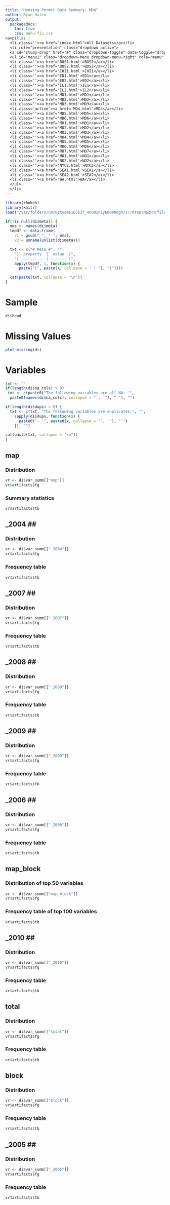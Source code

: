 ```yaml
---
title: "Housing Permit Data Summary: MD4"
author: Ryan Hafen
output:
  packagedocs:
    toc: true
    css: menu-fix.css
navpills: |
  <li class=''><a href="index.html">All Datasets</a></li>
  <li role="presentation" class="dropdown active">
  <a id="study-drop" href="#" class="dropdown-toggle" data-toggle="dropdown" aria-haspopup="true" role="button" aria-expanded="false">Dataset (MD4)<span class="caret"></span></a>
  <ul id="menu1" class="dropdown-menu dropdown-menu-right" role="menu" aria-labelledby="study-drop">
  <li class=''><a href='BOS1.html'>BOS1</a></li>
  <li class=''><a href='BOS2.html'>BOS2</a></li>
  <li class=''><a href='CHI1.html'>CHI1</a></li>
  <li class=''><a href='ED1.html'>ED1</a></li>
  <li class=''><a href='ED2.html'>ED2</a></li>
  <li class=''><a href='IL1.html'>IL1</a></li>
  <li class=''><a href='IL2.html'>IL2</a></li>
  <li class=''><a href='MD1.html'>MD1</a></li>
  <li class=''><a href='MD2.html'>MD2</a></li>
  <li class=''><a href='MD3.html'>MD3</a></li>
  <li class='active'><a href='MD4.html'>MD4</a></li>
  <li class=''><a href='MD5.html'>MD5</a></li>
  <li class=''><a href='MD6.html'>MD6</a></li>
  <li class=''><a href='MO1.html'>MO1</a></li>
  <li class=''><a href='MO2.html'>MO2</a></li>
  <li class=''><a href='MO3.html'>MO3</a></li>
  <li class=''><a href='MO4.html'>MO4</a></li>
  <li class=''><a href='MO5.html'>MO5</a></li>
  <li class=''><a href='MO6.html'>MO6</a></li>
  <li class=''><a href='MO7.html'>MO7</a></li>
  <li class=''><a href='NO1.html'>NO1</a></li>
  <li class=''><a href='NO2.html'>NO2</a></li>
  <li class=''><a href='NYC2.html'>NYC2</a></li>
  <li class=''><a href='SEA1.html'>SEA1</a></li>
  <li class=''><a href='SEA2.html'>SEA2</a></li>
  <li class=''><a href='WA.html'>WA</a></li>
  </ul>
  </li>
---
```



```r
library(rbokeh)
library(knitr)
load("/var/folders/n4/6ztyqms165s3r_4n001n1y6m0000gn/T//RtmpvNpZPH/file421b68bf4d4b")
```


```r
if(!is.null(di$meta)) {
  nms <- names(di$meta)
  tmpdf <- data.frame(
    v1 = gsub("_", " ", nms),
    v2 = unname(unlist(di$meta)))

  txt <- c("# Meta #", "",
    "|  property  |  value  |",
    "| ---------- | ------- |",
    apply(tmpdf, 1, function(x) {
      paste("|", paste(x, collapse = " | "), "|")}))

  cat(paste(txt, collapse = "\n"))
}
```

# Sample #

```r
di$head
```

# Missing Values #

```r
plot_missing(di)
```

# Variables #

<!--

```r
vartab <- data.frame(variable = names(di$var_summ), type = unname(sapply(di$var_summ, function(x) x$type)))
knitr::kable(vartab)
```
-->

```r
txt <- ""
if(length(di$na_cols) > 0)
 txt <- c(paste0("The following variables are all NA: `",
  paste0(names(di$na_cols), collapse = "`, `"), "`"), "")

if(length(di$dups) > 0) {
  txt <- c(txt, "The following variables are duplicates:", "",
    sapply(di$dups, function(x) {
      paste0("- `", paste0(x, collapse = "`, `"), "`")
    }), "")

cat(paste(txt, collapse = "\n"))
}
```

## map ##

### Distribution ###

```r
vr <- di$var_summ[["map"]]
vr$artifacts$fg
```

### Summary statistics ###

```r
vr$artifacts$tb
```

## _2004 ##

### Distribution ###

```r
vr <- di$var_summ[["_2004"]]
vr$artifacts$fg
```

### Frequency table ###

```r
vr$artifacts$tb
```

## _2007 ##

### Distribution ###

```r
vr <- di$var_summ[["_2007"]]
vr$artifacts$fg
```

### Frequency table ###

```r
vr$artifacts$tb
```

## _2008 ##

### Distribution ###

```r
vr <- di$var_summ[["_2008"]]
vr$artifacts$fg
```

### Frequency table ###

```r
vr$artifacts$tb
```

## _2009 ##

### Distribution ###

```r
vr <- di$var_summ[["_2009"]]
vr$artifacts$fg
```

### Frequency table ###

```r
vr$artifacts$tb
```

## _2006 ##

### Distribution ###

```r
vr <- di$var_summ[["_2006"]]
vr$artifacts$fg
```

### Frequency table ###

```r
vr$artifacts$tb
```

## map_block ##

### Distribution of top 50 variables ###

```r
vr <- di$var_summ[["map_block"]]
vr$artifacts$fg
```

### Frequency table of top 100 variables ###

```r
vr$artifacts$tb
```

## _2010 ##

### Distribution ###

```r
vr <- di$var_summ[["_2010"]]
vr$artifacts$fg
```

### Frequency table ###

```r
vr$artifacts$tb
```

## total ##

### Distribution ###

```r
vr <- di$var_summ[["total"]]
vr$artifacts$fg
```

### Frequency table ###

```r
vr$artifacts$tb
```

## block ##

### Distribution ###

```r
vr <- di$var_summ[["block"]]
vr$artifacts$fg
```

### Frequency table ###

```r
vr$artifacts$tb
```

## _2005 ##

### Distribution ###

```r
vr <- di$var_summ[["_2005"]]
vr$artifacts$fg
```

### Frequency table ###

```r
vr$artifacts$tb
```
